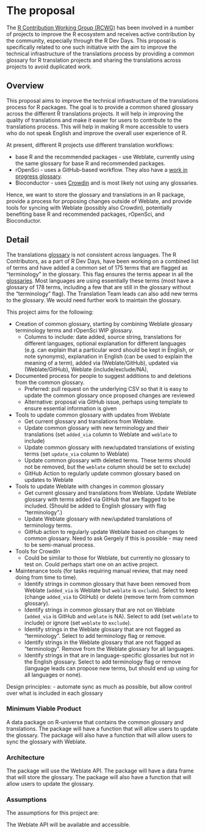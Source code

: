 # The proposal
<!--
This is where the proposal should be outlined. 
-->

The [R Contribution Working Group (RCWG)](https://contributor.r-project.org/working-group) has been involved in a number of projects to improve the R ecosystem and receives active contribution by the community, especially through the R Dev Days. This proposal is specifically related to one such initiative with the aim to improve the technical infrastructure of the translations process by providing a common glossary for R translation projects and sharing the translations across projects to avoid duplicated work.

## Overview
<!--
At a high-level address what your proposal is and how it will address the problem identified. Highlight any benefits to the R Community that follow from solving the problem. This should be your most compelling section.
-->

This proposal aims to improve the technical infrastructure of the translations process for R packages. The goal is to provide a common shared glossary across the different R translations projects. It will help in improving the quality of translations and make it easier for users to contribute to the translations process. This will help in making R more accessible to users who do not speak English and improve the overall user experience of R.

At present, different R projects use different translation workflows:

- base R and the recommended packages - use Weblate, currently using the same glossary for base R and recommended packages.
- rOpenSci - uses a GitHub-based workflow. They also have a [work in progress glossary]( https://github.com/ropensci-review-tools/glossary/blob/master/glossary.csv).
- Bioconductor - uses [Crowdin](https://bioconductor.crowdin.com) and is most likely not using any glossaries.

Hence, we want to store the glossary and translations in an R package, provide a process for proposing changes outside of Weblate, and provide tools for syncing with Weblate (possibly also Crowdin), potentially benefiting base R and recommended packages, rOpenSci, and Bioconductor.

## Detail
<!--
Go into more detail about the specifics of the project and it delivers against the problem.

Depending on project type the detail section should include:

 - [ ] Minimum Viable Product
 - [ ] Architecture
 - [ ] Assumptions
-->

The translations [glossary](https://translate.rx.studio/projects/r-project/glossary/) is not consistent across languages. The R Contributors, as a part of R Dev Days, have been working on a combined list of terms and have added a common set of 175 terms that are flagged as "terminology" in the glossary. This flag ensures the terms appear in all the [glossaries](https://docs.weblate.org/en/latest/user/glossary.html#terminology). Most languages are using essentially these terms (most have a glossary of 178 terms, including a few that are still in the glossary without the "terminology" flag). The Translation Team leads can also add new terms to the glossary. We would need further work to maintain the glossary.

This project aims for the following:

- Creation of common glossary, starting by combining Weblate glossary terminology terms and rOpenSci WIP glossary.
  - Columns to include: date added, source string, translations for different languages, optional explanation for different languages (e.g. can explain that a particular word should be kept in English, or note synonyms), explanation in English (can be used to explain the meaning of a term), added via (Weblate/GitHub), updated via (Weblate/GitHub), Weblate (include/exclude/NA),

- Documented process for people to suggest additions to and deletions from the common glossary.
  - Preferred: pull request on the underlying CSV so that it is easy to update the common glossary once proposed changes are reviewed
  - Alternative: proposal via GitHub issue, perhaps using template to ensure essential information is given
  
- Tools to update common glossary with updates from Weblate
  - Get current glossary and translations from Weblate.
  - Update common glossary with new terminology and their translations (set `added_via` column to Weblate and `weblate` to include)
  - Update common glossary with new/updated translations of existing terms (set `update_via` column to Weblate)
  - Update common glossary with deleted terms. These terms should not be removed, but the `weblate` column should be set to exclude)
  - GitHub Action to regularly update common glossary based on updates to Weblate
  
- Tools to update Weblate with changes in common glossary
  - Get current glossary and translations from Weblate.
Update Weblate glossary with terms added via GitHub that are flagged to be included. (Should be added to English glossary with flag "terminology".)
  - Update Weblate glossary with new/updated translations of terminology terms.
  - GitHub action to regularly update Weblate based on changes to common glossary. Need to ask Gergely if this is possible - may need to be semi-manual process.

- Tools for CrowdIn
  - Could be similar to those for Weblate, but currently no glossary to test on. Could perhaps start one on an active project.

- Maintenance tools (for tasks requiring manual review, that may need doing from time to time).
  - Identify strings in common glossary that have been removed from Weblate (`added_via` is Weblate but `weblate` is `exclude`). Select to keep (change `added_via` to GtiHub) or delete (remove term from common glossary).
  - Identify strings in common glossary that are not on Weblate (`added_via` is GitHub and `weblate` is NA). Select to add (set `weblate` to include) or ignore (set `weblate` to `exclude`).
  - Identify strings in the Weblate glossary that are not flagged as "terminology". Select to add terminology flag or remove.
  - Identify strings in the Weblate glossary that are not flagged as "terminology". Remove from the Weblate glossary for all languages.
  - Identify strings in that are in language-specific glossaries but not in the English glossary. Select to add terminology flag or remove (language leads can propose new terms, but should end up using for all languages or none).
  
Design principles:
- automate sync as much as possible, but allow control over what is included in each glossary

### Minimum Viable Product

A data package on R-universe that contains the common glossary and translations. The package will have a function that will allow users to update the glossary. The package will also have a function that will allow users to sync the glossary with Weblate.


### Architecture

The package will use the Weblate API. The package will have a data frame that will store the glossary. The package will also have a function that will allow users to update the glossary.

### Assumptions

The assumptions for this project are:

The Weblate API will be available and accessible.

